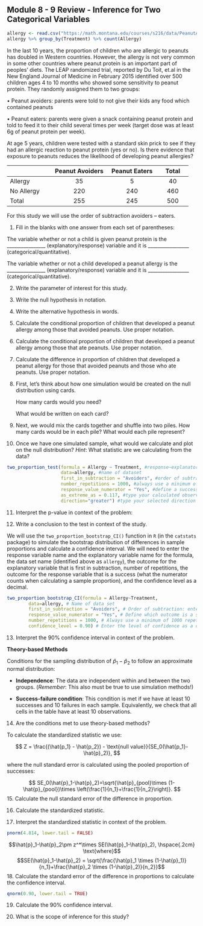 ## Module 8 - 9  Review - Inference for Two Categorical Variables 

```r
allergy <- read.csv("https://math.montana.edu/courses/s216/data/PeanutAllergy.csv") 
allergy %>% group_by(Treatment) %>% count(Allergy)
```

In the last 10 years, the proportion of children who are allergic to peanuts has doubled in Western countries. However, the allergy is not very common in some other countries where peanut protein is an important part of peoples' diets. The LEAP randomized trial, reported by Du Toit, et.al in the New England Journal of Medicine in February 2015 identified over 500 children ages 4 to 10 months who showed some sensitivity to peanut protein. They randomly assigned them to two groups: 

•	Peanut avoiders: parents were told to not give their kids any food which contained peanuts

•	Peanut eaters: parents were given a snack containing peanut protein and told to feed it to their child several times per week (target dose was at least 6g of peanut protein per week).

At age 5 years, children were tested with a standard skin prick to see if they had an allergic reaction to peanut protein (yes or no).  Is there evidence that exposure to peanuts reduces the likelihood of developing peanut allergies? 

|                   |     Peanut Avoiders    |     Peanut Eaters    |     Total    |
|-------------------|:----------------------:|:--------------------:|:------------:|
|     Allergy       |            35          |           5          |       40     |
|     No Allergy    |           220          |          240         |      460     |
|     Total         |           255          |          245         |      500     |

For this study we will use the order of subtraction avoiders – eaters.  

1.  Fill in the blanks with one answer from each set of parentheses: 

The variable whether or not a child is given peanut protein is the ________________ (explanatory/response) variable and it is _________________ (categorical/quantitative).

The variable whether or not a child developed a peanut allergy is the ________________ (explanatory/response) variable and it is _________________ (categorical/quantitative).

2. Write the parameter of interest for this study.  

\vspace{1in}

3. Write the null hypothesis in notation.

\vspace{0.5in}

4. Write the alternative hypothesis in words.

\vspace{0.8in}

5. Calculate the conditional proportion of children that developed a peanut allergy among those that avoided peanuts.  Use proper notation.

\vspace{0.6in}

6. Calculate the conditional proportion of children that developed a peanut allergy among those that ate peanuts.  Use proper notation.

\vspace{0.6in}

7. Calculate the difference in proportion of children that developed a peanut allergy for those that avoided peanuts and those who ate peanuts.  Use proper notation.

\vspace{0.6in}

8.  First, let's think about how one simulation would be created on the null distribution using cards.  

    How many cards would you need?
\vspace{0.1in}

    What would be written on each card?

\vspace{0.5in}

9. Next, we would mix the cards together and shuffle into two piles.  How many cards would be in each pile?  What would each pile represent?

\vspace{0.8in}

10. Once we have one simulated sample, what would we calculate and plot on the null distribution?  *Hint*: What statistic are we calculating from the data?

\vspace{0.8in}
\newpage

```r
two_proportion_test(formula = Allergy ~ Treatment, #response~explanatory
                    data=allergy, #name of dataset
                    first_in_subtraction = "Avoiders", #order of subtraction: avoiders - peanuts
                    number_repetitions = 1000, #always use a minimum of 1000 repetitions
                    response_value_numerator = "Yes", #define a success as having an allergy
                    as_extreme_as = 0.117, #type your calculated observed statistic (difference in sample proportions)
                    direction="greater") #type your selected direction to match the alternative hypothesis direction
```
11.  Interpret the p-value in context of the problem:

\vspace{1in}

12.  Write a conclusion to the test in context of the study.

\vspace{1in}

\newpage

We will use the `two_proportion_bootstrap_CI()` function in `R` (in the `catstats` package) to simulate the bootstrap distribution of differences in sample proportions and calculate a confidence interval. We will need to enter the response variable name and the explanatory variable name for the formula, the data set name (identified above as `allergy`), the outcome for the explanatory variable that is first in subtraction, number of repetitions, the outcome for the response variable that is a success (what the numerator counts when calculating a sample proportion), and the confidence level as a decimal.

```r
two_proportion_bootstrap_CI(formula = Allergy~Treatment, 
        data=allergy, # Name of data set
        first_in_subtraction = "Avoiders", # Order of subtraction: enter the name of Group 1
        response_value_numerator = "Yes", # Define which outcome is a success 
        number_repetitions = 1000, # Always use a minimum of 1000 repetitions
        confidence_level = 0.90) # Enter the level of confidence as a decimal
```

13. Interpret the 90\% confidence interval in context of the problem.

\vspace{0.8in}

\newpage

**Theory-based Methods**

Conditions for the sampling distribution of $\hat{p}_1-\hat{p}_2$ to follow an approximate normal distribution:

* **Independence**: The data are independent within and between the two groups. (*Remember*: This also must be true to use simulation methods!)

* **Success-failure condition**: This condition is met if we have at least 10 successes and 10 failures in each sample. Equivalently, we check that all cells in the table have at least 10 observations.


14. Are the conditions met to use theory-based methods?

\vspace{1in}

To calculate the standardized statistic we use: 

$$
Z = \frac{(\hat{p_1} - \hat{p_2}) - \text{null value}}{SE_0(\hat{p_1}-\hat{p}_2)},
$$

where the null standard error is calculated using the pooled proportion of successes:

$$
SE_0(\hat{p}_1-\hat{p}_2)=\sqrt{\hat{p}_{pool}\times (1-\hat{p}_{pool})\times \left(\frac{1}{n_1}+\frac{1}{n_2}\right)}.
$$
15. Calculate the null standard error of the difference in proportion.

\vspace{1in}

16. Calculate the standardized statistic.

\vspace{1in}

17. Interpret the standardized statistic in context of the problem.

\vspace{1in}

```r
pnorm(4.814, lower.tail = FALSE)
```

\newpage

$$\hat{p}_1-\hat{p}_2\pm z^*\times SE(\hat{p}_1-\hat{p}_2), \hspace{.2cm} \text{where}$$
$$SE(\hat{p}_1-\hat{p}_2) = \sqrt{\frac{\hat{p}_1 \times  (1-\hat{p}_1)}{n_1}+\frac{\hat{p}_2 \times  (1-\hat{p}_2)}{n_2}}$$
18.  Calculate the standard error of the difference in proportions to calculate the confidence interval.

\vspace{1in}

```r
qnorm(0.90, lower.tail = TRUE)
```


19. Calculate the 90\% confidence interval.

\vspace{1in}

20. What is the scope of inference for this study?



\newpage